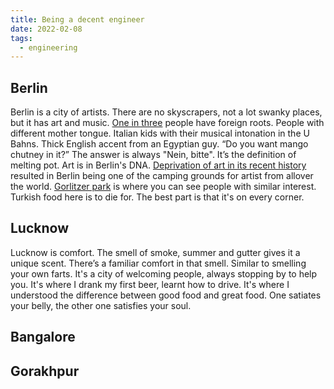 ```yaml
---
title: Being a decent engineer
date: 2022-02-08
tags:
  - engineering
---
```


## Berlin

Berlin is a city of artists. There are no skyscrapers, not a lot swanky places, but it has art and music. [One in three](https://www.berlin.de/en/news/6092347-5559700-berlin-inhabitants-with-foreign-roots.en.html) people have foreign roots.
People with different mother tongue. Italian kids with their musical intonation in the U Bahns.
Thick English accent from an Egyptian guy. “Do you want mango chutney in it?” The answer is always "Nein, bitte". It’s the definition of melting pot.
Art is in Berlin's DNA. [Deprivation of art in its recent history](https://en.wikipedia.org/wiki/Censorship_in_East_Germany#Censorship_in_Art) resulted in Berlin being one of the camping grounds for artist from allover the world. [Gorlitzer park](https://www.reddit.com/r/berlin/comments/6292h1/g%C3%B6rlitzer_park/) is where you can see people with similar interest.
Turkish food here is to die for. The best part is that it's on every corner.


## Lucknow

Lucknow is comfort. The smell of smoke, summer and gutter gives it a unique scent.
There’s a familiar comfort in that smell. Similar to smelling your own farts.
It's a city of welcoming people, always stopping by to help you. It's where I drank my first beer, learnt how to drive.
It's where I understood the difference between good food and great food. One satiates your belly, the other one satisfies your soul.

## Bangalore



## Gorakhpur

